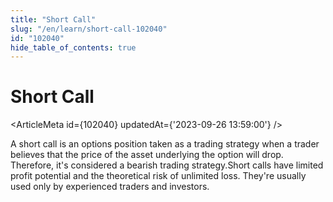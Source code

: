 ```yaml
---
title: "Short Call"
slug: "/en/learn/short-call-102040"
id: "102040"
hide_table_of_contents: true
---
```



# Short Call

<ArticleMeta id={102040} updatedAt={'2023-09-26 13:59:00'} />
<div className='border-solid border-b border-t-0 my-4 border-[var(--ifm-color-gray-300)]' />

A short call is an options position taken as a trading strategy when a trader believes that the price of the asset underlying the option will drop. Therefore, it's considered a bearish trading strategy.Short calls have limited profit potential and the theoretical risk of unlimited loss. They're usually used only by experienced traders and investors.
